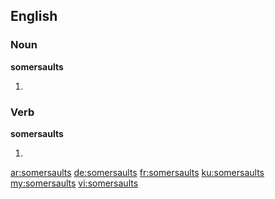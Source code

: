 ==English==

===Noun===
'''somersaults'''

# {{plural of|somersault}}

===Verb===
'''somersaults'''

# {{en-third-person singular of|somersault}}

[[ar:somersaults]]
[[de:somersaults]]
[[fr:somersaults]]
[[ku:somersaults]]
[[my:somersaults]]
[[vi:somersaults]]